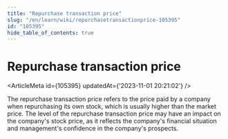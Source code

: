 ```yaml
---
title: "Repurchase transaction price"
slug: "/en/learn/wiki/repurchasetransactionprice-105395"
id: "105395"
hide_table_of_contents: true
---
```



# Repurchase transaction price

<ArticleMeta id={105395} updatedAt={'2023-11-01 20:21:02'} />
<div className='border-solid border-b border-t-0 my-4 border-[var(--ifm-color-gray-300)]' />

The repurchase transaction price refers to the price paid by a company when repurchasing its own stock, which is usually higher than the market price. The level of the repurchase transaction price may have an impact on the company's stock price, as it reflects the company's financial situation and management's confidence in the company's prospects.
